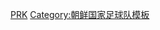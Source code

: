 {{National squad
 | name      = 2010年世界盃足球賽朝鮮參賽名單
 | bg        = red
 | fg        = white
 | flag      = North Korea
 | country   = 朝鲜
 | team link = 朝鲜国家足球队
 | comp link = 2010年世界盃足球賽
 | comp      = 2010年世界盃足球賽
 | p1        = [[李明國]]
 | p2        = [[車正赫]]
 | p3        = [[李俊一]]
 | p4        = [[朴男哲]]
 | p5        = [[李光川]]
 | p6        = [[金琴一]]
 | p7        = [[安哲赫]]
 | p8        = [[志尹南]]
 | p9        = [[鄭大世]]
 | p10       = [[洪映早]]<small>（[[隊長 (足球)|隊長]]）</small>
 | p11       = [[文人國]]
 | p12       = [[崔金哲]]
 | p13       = [[朴哲鎮]]
 | p14       = [[朴南哲]]
 | p15       = [[金永峻]]
 | p16       = [[南成哲]]
 | p17       = [[安英學]]
 | p18       = [[金明吉]]
 | p19       = [[李哲敏]]
 | p20       = [[金明元]]
 | p21       = [[李光赫]]
 | p22       = [[金京一]]
 | p23       = [[朴成赫]]
 | coach     = [[金正勳]]
}}<noinclude>
[[Category:2010年世界杯足球赛参赛名单模板|PRK]]
[[Category:朝鲜国家足球队模板]]
</noinclude>